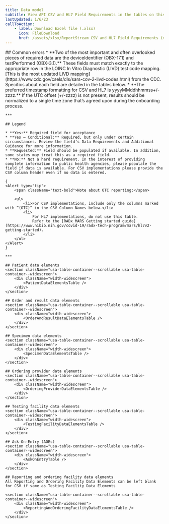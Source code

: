 ```yaml
---
title: Data model
subtitle: View API CSV and HL7 Field Requirements in the tables on this page or download all the requirements as CSV.
lastUpdated: 1/6/23
callToAction:
    - label: Download Excel file (.xlsx)
      icon: FileDownload
      href: /assets/xlsx/ReportStream CSV and HL7 Field Requirements (version 3.0).xlsx
---
```


<LayoutSidenav>
    <Sidenav />
</LayoutSidenav>

<LayoutMain>
    ## Common errors
    * **Two of the most important and often overlooked pieces of required data are the deviceIdentifier (OBX-17.1) and testPerformed (OBX-3.1).**
    These fields must match exactly to the appropriate row in the LOINC In Vitro Diagnostic (LIVD) test code mapping.
    [This is the most updated LIVD mapping](https://www.cdc.gov/csels/dls/sars-cov-2-livd-codes.html) from the CDC. Specifics about each field are detailed in the tables below.
    * **The preferred timestamp formatting for CSV and HL7 is yyyyMMddhhmmss+/-zzzz.**
    If the UTC offset (+/-zzzz) is not present, results should be normalized to a single time zone that’s agreed upon during the onboarding process.

    ***

    ## Legend

    * **Yes:** Required field for acceptance
    * **Yes – Conditional:** Required, but only under certain circumstances. Review the field’s Data Requirements and Additional Guidance for more information.
    * **Requested:** Field should be populated if available. In addition, some states may treat this as a required field.
    * **No:** Not a hard requirement. In the interest of providing complete information to public health agencies, please populate the field if data is available. For CSV implementations please provide the CSV column header even if no data is entered.

    {
    <Alert type="tip">
        <span className="text-bold">Note about OTC reporting:</span>

        <ul>
            <li>For CSV implementations, include only the columns marked with “(OTC)” in the CSV Column Names below.</li>
            <li>
                For HL7 implementations, do not use this table.
                Refer to the [RADx MARS Getting started guide](https://www.nibib.nih.gov/covid-19/radx-tech-program/mars/hl7v2-getting-started).
            </li>
        </ul>
    </Alert>
    }

    ***

    ## Patient data elements
    <section className="usa-table-container--scrollable usa-table-container--widescreen">
        <div className="width-widescreen">
            <PatientDataElementsTable />
        </div>
    </section>

    ## Order and result data elements
    <section className="usa-table-container--scrollable usa-table-container--widescreen">
        <div className="width-widescreen">
            <OrderAndResultDataElementsTable />
        </div>
    </section>

    ## Specimen data elements
    <section className="usa-table-container--scrollable usa-table-container--widescreen">
        <div className="width-widescreen">
            <SpecimenDataElementsTable />
        </div>
    </section>

    ## Ordering provider data elements
    <section className="usa-table-container--scrollable usa-table-container--widescreen">
        <div className="width-widescreen">
            <OrderingProviderDataElementsTable />
        </div>
    </section>

    ## Testing facility data elements
    <section className="usa-table-container--scrollable usa-table-container--widescreen">
        <div className="width-widescreen">
            <TestingFacilityDataElementsTable />
        </div>
    </section>

    ## Ask-On-Entry (AOEs)
    <section className="usa-table-container--scrollable usa-table-container--widescreen">
        <div className="width-widescreen">
            <AskOnEntryTable />
        </div>
    </section>

    ## Reporting and ordering facility data elements
    All Reporting and Ordering Facility Data Elements can be left blank for CSV if same as Testing Facility Data Elements

    <section className="usa-table-container--scrollable usa-table-container--widescreen">
        <div className="width-widescreen">
            <ReportingAndOrderingFacilityDataElementsTable />
        </div>
    </section>
</LayoutMain>